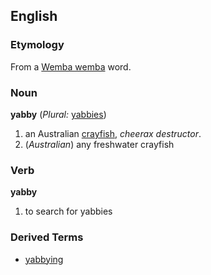 ==English==
===Etymology===
From a [[Wemba wemba]] word.
===Noun===
'''yabby''' (''Plural:'' [[yabbies]])

#an Australian [[crayfish]], ''cheerax destructor''.
#(''Australian'') any freshwater crayfish
===Verb===
'''yabby'''

#to search for yabbies
===Derived Terms===
*[[yabbying]]